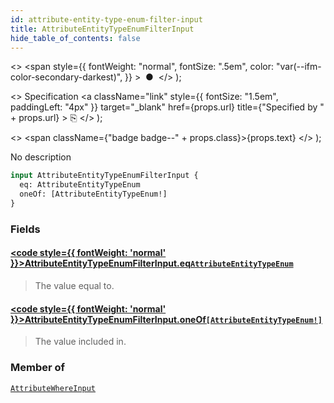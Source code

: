 ```yaml
---
id: attribute-entity-type-enum-filter-input
title: AttributeEntityTypeEnumFilterInput
hide_table_of_contents: false
---
```


  <>
    <span
      style={{
        fontWeight: "normal",
        fontSize: ".5em",
        color: "var(--ifm-color-secondary-darkest)",
      }}
    >
      &nbsp;●&nbsp;
    </span>
  </>
);

  <>
    Specification
    <a
      className="link"
      style={{ fontSize: "1.5em", paddingLeft: "4px" }}
      target="\_blank"
      href={props.url}
      title={"Specified by " + props.url}
    >
      ⎘
    </a>
  </>
);

  <>
    <span className={"badge badge--" + props.class}>{props.text}</span>
  </>
);

No description

```graphql
input AttributeEntityTypeEnumFilterInput {
  eq: AttributeEntityTypeEnum
  oneOf: [AttributeEntityTypeEnum!]
}
```

### Fields

#### [<code style={{ fontWeight: 'normal' }}>AttributeEntityTypeEnumFilterInput.<b>eq</b></code>](#)<Bullet />[`AttributeEntityTypeEnum`](../../api-reference/enums/attribute-entity-type-enum) <Badge class="secondary" text="enum"/>

> The value equal to.

#### [<code style={{ fontWeight: 'normal' }}>AttributeEntityTypeEnumFilterInput.<b>oneOf</b></code>](#)<Bullet />[`[AttributeEntityTypeEnum!]`](../../api-reference/enums/attribute-entity-type-enum) <Badge class="secondary" text="list"/> <Badge class="secondary" text="enum"/>

> The value included in.

### Member of

[`AttributeWhereInput`](../../api-reference/inputs/attribute-where-input) <Badge class="secondary" text="input"/>
